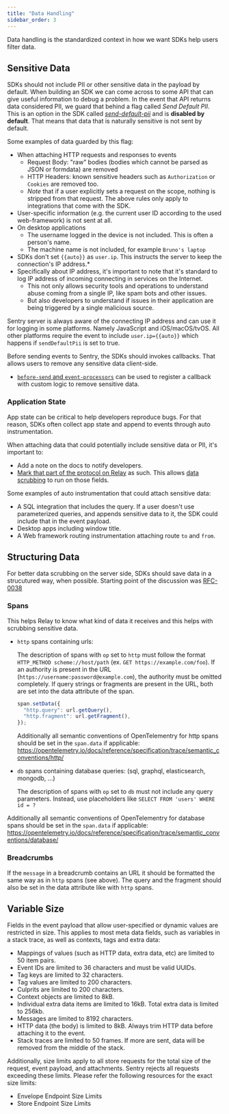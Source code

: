 ```yaml
---
title: "Data Handling"
sidebar_order: 3
---
```


Data handling is the standardized context in how we want SDKs help users filter data.

## Sensitive Data

SDKs should not include PII or other sensitive data in the payload by default.
When building an SDK we can come across to some API that can give useful information to debug a problem.
In the event that API returns data considered PII, we guard that behind a flag called _Send Default PII_.
This is an option in the SDK called [_send-default-pii_](https://docs.sentry.io/platforms/python/configuration/options/#send-default-pii)
and is **disabled by default**. That means that data that is naturally sensitive is not sent by default.

Some examples of data guarded by this flag:

- When attaching HTTP requests and responses to events
  - Request Body: "raw" bodies (bodies which cannot be parsed as JSON or formdata) are removed
  - HTTP Headers: known sensitive headers such as `Authorization` or `Cookies` are removed too.
  - _Note_ that if a user explicitly sets a request on the scope, nothing is stripped from that request. The above rules only apply to integrations that come with the SDK.
- User-specific information (e.g. the current user ID according to the used web-framework) is not sent at all.
- On desktop applications
  - The username logged in the device is not included. This is often a person's name.
  - The machine name is not included, for example `Bruno's laptop`
- SDKs don't set `{{auto}}` as `user.ip`. This instructs the server to keep the connection's IP address.\*
- Specifically about IP address, it's important to note that it's standard to log IP address of incoming connecting in services on the Internet.
  - This not only allows security tools and operations to understand abuse coming from a single IP, like spam bots and other issues.
  - But also developers to understand if issues in their application are being triggered by a single malicious source.

Sentry server is always aware of the connecting IP address and can use it for logging in some platforms. Namely JavaScript and iOS/macOS/tvOS.
All other platforms require the event to include `user.ip={{auto}}` which happens if `sendDefaultPii` is set to true.

Before sending events to Sentry, the SDKs should invokes callbacks. That allows users to remove any sensitive data client-side.

- [`before-send` and `event-processors`](https://develop.sentry.dev/sdk/unified-api/#static-api) can be used to register a callback with custom logic to remove sensitive data.

### Application State

App state can be critical to help developers reproduce bugs. For that reason, SDKs often collect app state and append to events through auto instrumentation.

When attaching data that could potentially include sensitive data or PII, it's important to:

- Add a note on the docs to notify developers.
- [Mark that part of the protocol on Relay](https://github.com/getsentry/relay/pull/1383) as such. This allows [data scrubbing](https://docs.sentry.io/product/relay/) to run on those fields.

Some examples of auto instrumentation that could attach sensitive data:

- A SQL integration that includes the query. If a user doesn't use parameterized queries, and appends sensitive data to it, the SDK could include that in the event payload.
- Desktop apps including window title.
- A Web framework routing instrumentation attaching route `to` and `from`.

## Structuring Data

For better data scrubbing on the server side, SDKs should save data in a strucutured way, when possible. Starting point of the discussion was [RFC-0038](https://github.com/getsentry/rfcs/blob/main/text/0038-scrubbing-sensitive-data.md)

### Spans

This helps Relay to know what kind of data it receives and this helps with scrubbing sensitive data.

- `http` spans containing urls:

  The description of spans with `op` set to `http` must follow the format `HTTP_METHOD scheme://host/path` (ex. `GET https://example.com/foo`).
  If an authority is present in the URL (`https://username:password@example.com`), the authority must be omitted completely.
  If query strings or fragments are present in the URL, both are set into the data attribute of the span.

  ```js
  span.setData({
    "http.query": url.getQuery(),
    "http.fragment": url.getFragment(),
  });
  ```

  Additionally all semantic conventions of OpenTelementry for http spans should be set in the `span.data` if applicable:
  https://opentelemetry.io/docs/reference/specification/trace/semantic_conventions/http/

- `db` spans containing database queries: (sql, graphql, elasticsearch, mongodb, ...)

  The description of spans with `op` set to `db` must not include any query parameters.
  Instead, use placeholders like `SELECT FROM 'users' WHERE id = ?`

Additionally all semantic conventions of OpenTelementry for database spans should be set in the `span.data` if applicable:
https://opentelemetry.io/docs/reference/specification/trace/semantic_conventions/database/

### Breadcrumbs

If the `message` in a breadcrumb contains an URL it should be formatted the same way as in `http` spans (see above).
The query and the fragment should also be set in the data attribute like with `http` spans.

## Variable Size

Fields in the event payload that allow user-specified or dynamic values are restricted in size. This applies to most meta data fields, such as variables in a stack trace, as well as contexts, tags and extra data:

- Mappings of values (such as HTTP data, extra data, etc) are limited to 50 item pairs.
- Event IDs are limited to 36 characters and must be valid UUIDs.
- Tag keys are limited to 32 characters.
- Tag values are limited to 200 characters.
- Culprits are limited to 200 characters.
- Context objects are limited to 8kB.
- Individual extra data items are limited to 16kB. Total extra data is limited to 256kb.
- Messages are limited to 8192 characters.
- HTTP data (the body) is limited to 8kB. Always trim HTTP data before attaching it to the event.
- Stack traces are limited to 50 frames. If more are sent, data will be removed from the middle of the stack.

Additionally, size limits apply to all store requests for the total size of the request, event payload, and attachments. Sentry rejects all requests exceeding these limits. Please refer the following resources for the exact size limits:

- <Link to="/sdk/envelopes/#size-limits">Envelope Endpoint Size Limits</Link>
- <Link to="/sdk/store/#size-limits">Store Endpoint Size Limits</Link>
